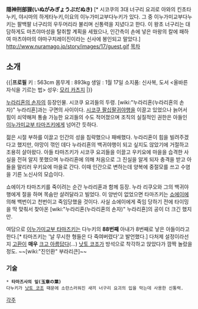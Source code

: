 '''隠神刑部狸(いぬがみぎょうぶだぬき)''' [* 시코쿠의 3대 너구리 요괴로 아와의 킨초타누키, 야시마의 하게타누키,이요의 이누가미교부다누키가 있다. 그 중 이누가미교부다누키는 팔백팔 너구리의 우두머리라 불리며 신통력을 지녔다고 한다. 이 왕초 너구리는 대담하게도 마츠야마성을 탈취할 계획을 세웠으나, 인간측이 손에 넣은 마왕의 칼에 패하여 마츠야마의 야마구치레이진이라는 신사에 봉인되고 말았다.]
http://www.nuramago.jp/story/images/17/guest.gif
[[목차]]

== 소개 ==
{{|'''프로필'''
키 : 563cm
몸무게 : 893kg 
생일 : 1월 17일
소지품: 신사복, 도서 <올바른 자식을 기르는 법>
성우: [[모리 카츠지]]
|}}

[[누라리횬의 손자]]의 등장인물. 시코쿠 요괴들의 두령. [wiki:"누라리횬(누라리횬의 손자)" 누라리횬]과는 구면의 사이이다. [[시코쿠 팔십팔귀야행]]을 이끌고 있었으나 늙어서 힘이 쇠약해져 통솔 가능한 요괴들의 수도 적어졌으며 조직의 실질적인 권한은 아들인 [[이누가미교부 타마즈키]]에게 넘어간 듯하다.

젊은 시절 부하를 이끌고 인간의 성을 침략했으나 패배했다. 누라리횬이 힘을 빌려주겠다고 했지만, 야망이 꺾인 데다 누라리횬의 백귀야행이 되고 싶지도 않았기에 거절하고 조용히 살아왔다. 아들 타마즈키가 시코쿠 요괴들을 이끌고 우키요에 마을을 습격한 사실을 전혀 알지 못했으며 누라리횬에 의해 처음으로 그 진실을 알게 되자 충격을 받고 아들을 말리러 우키요에 마을로 간다. 이때 인간으로 변하는데 양복에 중절모를 쓰고 수염을 기른 노신사의 모습이다. 

쇼에이가 타마즈키를 죽이려는 순간 누라리횬과 함께 등장. 누라 리쿠오와 그의 백귀야행에게 절을 하며 목숨만 살려달라고 빌었다. 이 양반이 없었으면 타마즈키는 [[쇼에이]]에 의해 백번이고 천번이고 죽임당했을 것이다. 사실 쇼에이에게 죽임 당하기 전에 타이밍을 딱 맞춰서 찾아온 [wiki:"누라리횬(누라리횬의 손자)" 누라리횬]의 공이 더 크긴 했지만.

여담으로 [[이누가미교부 타마즈키]]는 다누키의 '''88번째''' 아내가 8번째로 낳은 아들이라고 한다.[* 타마즈키는 '날 무시한 형들은 다 죽여버렸다'고 발언했다.] 다처제 설정이라선지 [[고환]]이 '''매우''' [[크고 아름답다]](...) [[낫토 코조]]가 방석으로 착각하고 앉았다가 깜짝 놀랐을 정도. ~~[wiki:"진인환" 부라리큰]~~
=== 기술 ===
 * '''타마즈사의 잎(玉章の葉)'''
 다누키가 [[낫토 코조]] 때문에 소란스러워진 새끼 너구리 요괴의 입을 막는데 사용한 신통력.

[[각주]]
